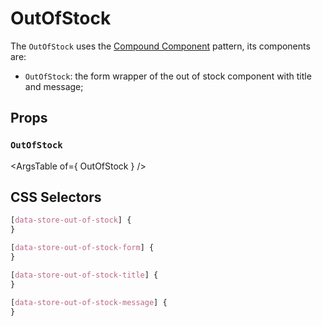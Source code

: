 

# OutOfStock

<Canvas>
  <Story id="organisms-outofstock--out-of-stock" />
</Canvas>

The `OutOfStock` uses the [Compound Component](https://kentcdodds.com/blog/compound-components-with-react-hooks) pattern, its components are:

- `OutOfStock`: the form wrapper of the out of stock component with title and message;

## Props

### `OutOfStock`

<ArgsTable of={ OutOfStock } />

## CSS Selectors

```css
[data-store-out-of-stock] {
}

[data-store-out-of-stock-form] {
}

[data-store-out-of-stock-title] {
}

[data-store-out-of-stock-message] {
}
```
